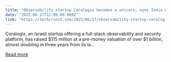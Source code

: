 ```yaml
---
title: "Observability startup Coralogix becomes a unicorn, eyes India expansion"
date: "2025-06-17T12:00:00.000Z"
link: "https://techcrunch.com/2025/06/17/observability-startup-coralogix-becomes-a-unicorn-eyes-india-expansion/"
---
```


Coralogix, an Israeli startup offering a full-stack observability and security platform, has raised $115 million at a pre-money valuation of over $1 billion, almost doubling in three years from its la...

[Read more](https://techcrunch.com/2025/06/17/observability-startup-coralogix-becomes-a-unicorn-eyes-india-expansion/)
